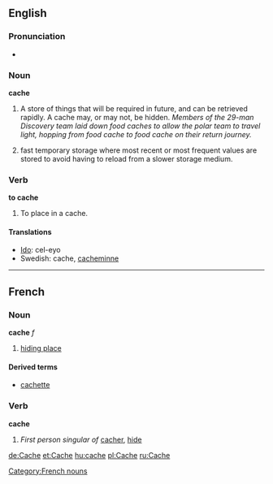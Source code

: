 ==English==
===Pronunciation===
*{{AHD|/kăsh/}}

===Noun===
'''cache'''
#A store of things that will be required in future, and can be retrieved rapidly. A cache may, or may not, be hidden. ''Members of the 29-man Discovery team laid down food caches to allow the polar team to travel light, hopping from food cache to food cache on their return journey.''
#{{computing}} fast temporary storage where most recent or most frequent values are stored to avoid having to reload from a slower storage medium.

===Verb===
'''to cache'''
#To place in a cache.

====Translations====

* [[w:Ido|Ido]]: cel-eyo
* Swedish: cache, [[cacheminne]]
----

==French==
[[Category:French nouns]]
===Noun===
'''cache'''  ''f''
# [[hiding place]]
====Derived terms====
*[[cachette]]

===Verb===
'''cache'''
# ''First person singular of'' [[cacher]], [[hide]]

[[de:Cache]]
[[et:Cache]]
[[hu:cache]]
[[pl:Cache]]
[[ru:Cache]]